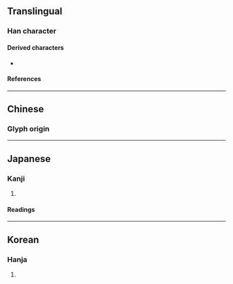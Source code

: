 {{also|岩}}
{{character info/new}}
==Translingual==

===Han character===
{{Han char|rn=46|rad=山|as=09|sn=12|four=60772|canj=RRRU,XRRRU|ids=⿱品山}}

====Derived characters====
* {{l|mul|[[𬤠]], [[澏]], [[癌]]}}

====References====
{{Han ref|kx=0316.290|dkj=08294|dj=0617.080|hdz=10787.020|uh=5D52}}

----

==Chinese==
===Glyph origin===
{{Han etyl}}

{{zh-see|岩|v}}

----

==Japanese==

===Kanji===
{{ja-kanji|grade=|rs=山09}}

# {{defn|lang=ja|sort=山09}}

====Readings====
{{ja-readings|goon=[[げん]] (gen)|kanon=[[がん]] (gan)|kun=[[いわ]] (iwa), [[そびえる]] (sobieru)}}

----

==Korean==

===Hanja===
{{ko-hanja|hangeul=암|rv=am|mr=am}}

# {{defn|lang=ko|sort=山09}}